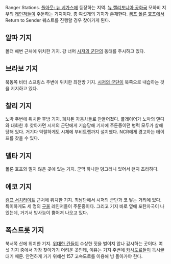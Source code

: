 Ranger Stations. [[폴아웃: 뉴 베가스]]에 등장하는 지역. [[뉴 캘리포니아 공화국]] 모하비 지부의 [[레인저]]들이 주둔하는 기지이다. 총 여섯개의 기지가 존재한다. [[캠프 폴론 호프]]에서 Return to Sender 퀘스트를 진행할 경우 찾아가게 된다.

== 알파 기지 ==
볼더 해변 근처에 위치한 기지. 강 너머 [[시저의 군단]]의 동태를 주시하고 있다.

== 브라보 기지 ==
북동쪽 비터 스프링스 주변에 위치한 최전방 기지. [[시저의 군단]]이 북쪽으로 내습하는 것을 저지하고 있다.

== 찰리 기지 ==
노박 주변에 위치한 후방 기지. 폐차된 자동차들로 만들어졌다. 플레이어가 노박의 앤디와 대화한 후 찾아가면 시저의 군단에게 기습당해 기지에 주둔중이던 병력 모두가 살해당해 있다. 거기다 악랄하게도 시체에 부비트랩까지 설치했다. NCR에게 경고하는 테이프를 찾을 수 있다.

== 델타 기지 ==
폴론 호프와 멀지 않은 곳에 있는 기지. 군막 하나만 덩그러니 있어서 왠지 초라하다.

== 에코 기지 ==
[[캠프 서치라이트]] 근처에 위치한 기지. 최남단에서 시저의 군단과 코 닿는 거리에 있다. 특이하게도 세 명의 [[구울]] 레인저들이 주둔중이다. 그리고 기지 바로 옆에 포탄자국이 나 있는데, 거기서 방사능이 뿜어져 나오고 있다.
== 폭스트롯 기지 ==
북서쪽 산에 위치한 기지. [[위대한 칸]]들이 수상한 짓을 벌이지 않나 감시하는 곳이다. 여섯 기지 중에서 가장 찾아가기 어려운 곳인데, 이유는 기지 주변에 [[카사도르]]들이 득시글대기 때문. 안전하게 가기 위해선 157 고속도로를 이용해 빙 돌아가야 한다.
